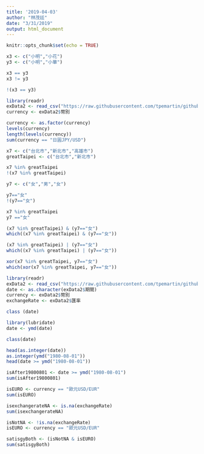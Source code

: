 ```yaml
---
title: '2019-04-03'
author: "林茂廷"
date: "3/31/2019"
output: html_document
---
```


```r
knitr::opts_chunk$set(echo = TRUE)
```


```r
x3 <- c("小明","小花")
y3 <- c("小明","小華")

x3 == y3
x3 != y3

!(x3 == y3)
```

```r
library(readr)
exData2 <- read_csv("https://raw.githubusercontent.com/tpemartin/github-data/master/exData2.csv")
currency <- exData2$幣別
```

```r
currency <- as.factor(currency)
levels(currency)
length(levels(currency))
sum(currency == "日圓JPY/USD")
```

```r
x7 <- c("台北市","新北市","高雄市")
greatTaipei <- c("台北市","新北市")

x7 %in% greatTaipei
!(x7 %in% greatTaipei)
```

```r
y7 <- c("女","男","女")

y7=="女"
!(y7=="女")
```

```r
x7 %in% greatTaipei
y7 =="女"

(x7 %in% greatTaipei) & (y7=="女")
which((x7 %in% greatTaipei) & (y7=="女"))

(x7 %in% greatTaipei) | (y7=="女")
which((x7 %in% greatTaipei) | (y7=="女"))

xor(x7 %in% greatTaipei, y7=="女")
which(xor(x7 %in% greatTaipei, y7=="女"))
```

```r
library(readr)
exData2 <- read_csv("https://raw.githubusercontent.com/tpemartin/github-data/master/exData2.csv")
date <- as.character(exData2$期間)
currency <- exData2$幣別
exchangeRate <- exData2$匯率
```

```r
class (date)
```

```r
library(lubridate)
date <- ymd(date)
```

```r
class(date)
```

```r
head(as.integer(date))
as.integer(ymd("1980-08-01"))
head(date >= ymd("1980-08-01"))

isAfter19800801 <- date >= ymd("1980-08-01")
sum(isAfter19800801)
```

```r
isEURO <- currency == "歐元USD/EUR"
sum(isEURO)
```

```r
isexchangerateNA <- is.na(exchangeRate)
sum(isexchangerateNA)
```

```r
isNotNA <- !is.na(exchangeRate)
isEURO <- currency == "歐元USD/EUR"

satisgyBoth <- (isNotNA & isEURO)
sum(satisgyBoth)
```

